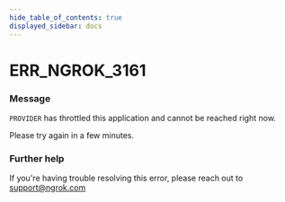```yaml
---
hide_table_of_contents: true
displayed_sidebar: docs
---
```



# ERR_NGROK_3161

### Message
`PROVIDER` has throttled this application and cannot be reached right now.

Please try again in a few minutes.

<ErrorDetails error='err_ngrok_3161' />


### Further help
If you're having trouble resolving this error, please reach out to [support@ngrok.com](mailto:support@ngrok.com?subject=Help%20with%20ERR_NGROK_3161)

